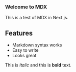 ### Welcome to MDX

This is a test of MDX in Next.js.

## Features

- Markdown syntax works
- Easy to write
- Looks great

This is *italic* and this is **bold** text.